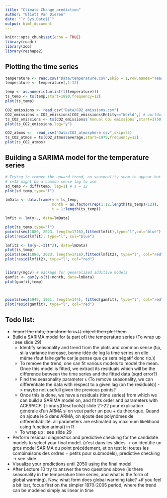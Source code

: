 ```yaml
---
title: "Climate Change prediction"
author: "Eliott Van Dieren"
date: "`r Sys.Date()`"
output: html_document
---
```


```r
knitr::opts_chunk$set(echo = TRUE)
library(readr)
library(zoo)
library(reshape2)
```

## Plotting the time series

```r
temperature <- read.csv("Data/temperature.csv",skip = 1,row.names="Year")
temperature <- temperature[,1:12]

temp <- as.numeric(unlist(t(temperature)))
ts_temp <- ts(temp,start=1880,frequency=12)
plot(ts_temp)

CO2_emissions <- read_csv("Data/CO2_emissions.csv")
CO2_emissions = CO2_emissions[CO2_emissions$Entity=="World",] # worldwide
ts_CO2_emissions <- ts(CO2_emissions$`Annual CO₂ emissions`,start=1750,frequency=1)
plot(ts_CO2_emissions,log="y")

CO2_atmos <-  read_csv("Data/CO2_atmosphere.csv",skip=55)
ts_CO2_atmos = ts(CO2_atmos$average,start=1979,frequency=12)
plot(ts_CO2_atmos)
```

## Building a SARIMA model for the temperature series

```r

# Trying to remove the upward trend, no seasonality seem to appear but one could think that 
# s=12 might be a common sense lag to use
sd_temp <- diff(temp, lag=1) # s = 12
plot(sd_temp,type="l")

lmData <- data.frame(y = ts_temp,
                     month = as.factor(rep(1:12,length(ts_temp)/12)),
                     t = 1:length(ts_temp))

lmfit <- lm(y~., data=lmData)

plot(ts_temp,type="l")
points(seq(1880, 2023, length=1716),fitted(lmfit),type="l",col="blue")
plot(resid(lmfit), type="l", col="blue")

lmfit2 <- lm(y~.+I(t^2), data=lmData)
plot(ts_temp)
points(seq(1880, 2023, length=1716),fitted(lmfit2), type="l", col="red")
plot(resid(lmfit2), type="l", col="red")


library(mgcv) # package for generalized additive models 
gamfit <- gam(y~s(t)+month, data=lmData)
plot(gamfit,temp)



points(seq(1949, 1961, length=144), fitted(gamfit), type="l", col="red")
plot(resid(gamfit), type="l", col="red")

```

## Todo list:

* <s> Import the data, transform to `ts()` object then plot them </s>
* Build a SARIMA model for (a part of) the temperature series (To wrap up : see slide 29)
    + Identify seasonality and trend from the plots and common sense (tip, si la variance increase, bonne idée de log la time series en elle même (faut faire gaffe car je pense que ça sera négatif donc rip.))
    + To remove the trend, one can fit various models to model the mean. Once this model is fitted, we extract its residuals which will be the difference between the time series and the fitted data (sqrd error?)
    + Find the seasonality parameter `s` (To remove seasonality, we can differentiate the data with respect to a given lag (on the residuals)) -> maybe not usefull given the previous points?
    + Once this is done, we have a residuals (time series) from which we can build a SARIMA model on, and fit its order and parameters with ACF/PACF. (   library(DescTools)) slide 21-22 pour explication générale d'un ARMA si on veut parler un peu + du théorique. Quand on ajoute le S dans ARMA, on ajoute des polynômes de differentiabilité. all parameters are estimated by maximum likelihood using function arima() in R
    + To wrap up : see slide 29
* Perform residual diagnostics and predictive checking for the candidate
models to select your final model. (c'est dans les slides -> on identifie un gros model SARIMA du point précédement, et on test ici toutes les combinaisons des ordres + petits pour submodels), predictive checking -> see slide.
* Visualize your predictions until 2050 using the final model.
* After Lecture 10 try to answer the two questions above (is there
seasonality in the temperature time series, and what is the form of global warming). Now, what form does global warming take?
    +if you feel a bit lost, focus first on the simpler 1970-2005 period, where the trend can be modeled simply as linear in time
 